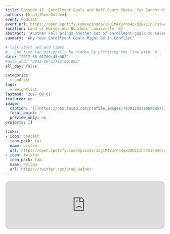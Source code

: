 ```yaml
---
title: Episode 13. Enrollment Goals and Half-Court Shots. You Cannot Have It All
authors: [brad,Thom Golden]
event: Podcast
event_url: https://open.spotify.com/episode/1Sg1M4YJrno4qxO2N2iInJ?si=a4cc49a259634f76&nd=1
location: Land of Horses and Bourbon, Louisville, KY
abstract: 'Another Fall brings another set of enrollment goals to relentlessly pursue for many admissions teams across the nation. But how can data help delineate a stretch goal from a NBA half-court heave? In this episode of The Weightlist, Thom and Brad walk through a deep dive of five years of Integrated Postsecondary Education Data System (IPEDS) data to find out what happens when enrollment goals start canceling each other out. Want to nail your enrollment goals in May? This episode can help you set better goals in August.' 
summary: 'Why Your Enrollment Goals Might Be In Conflict'

# Talk start and end times.
#   End time can optionally be hidden by prefixing the line with `#`.
date: "2017-08-01T09:45:00Z"
#date_end: "2019-09-12T12:00:00Z"
all_day: false

categories:
  - podcast
tags:
  - weightlist
lastmod: '2017-08-01'
featured: no
image:
  caption: '[](https://pbs.twimg.com/profile_images/793912913106968577/yhQ-L9yo_400x400.jpg)'
  focal_point: ''
  preview_only: no
projects: []

links:
- icon: podcast
  icon_pack: fas
  name: Listen
  url: https://open.spotify.com/episode/1Sg1M4YJrno4qxO2N2iInJ?si=a4cc49a259634f76&nd=1
- icon: twitter
  icon_pack: fab
  name: Follow
  url: https://twitter.com/brad_weiner
---
```


<iframe style="border-radius:12px" src="https://open.spotify.com/embed/episode/1Sg1M4YJrno4qxO2N2iInJ?utm_source=generator" width="100%" height="152" frameBorder="0" allowfullscreen="" allow="autoplay; clipboard-write; encrypted-media; fullscreen; picture-in-picture"></iframe>